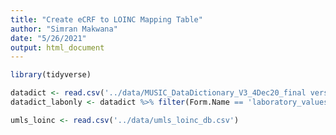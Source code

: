 ```yaml
---
title: "Create eCRF to LOINC Mapping Table"
author: "Simran Makwana"
date: "5/26/2021"
output: html_document
---
```


```r
library(tidyverse)

datadict <- read.csv('../data/MUSIC_DataDictionary_V3_4Dec20_final version_clean_0.csv')
datadict_labonly <- datadict %>% filter(Form.Name == 'laboratory_values')

umls_loinc <- read.csv('../data/umls_loinc_db.csv')
```

```r


```


